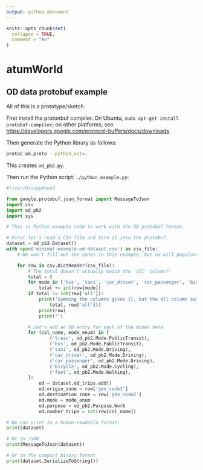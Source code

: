 ```yaml
---
output: github_document
---
```


<!-- README.md is generated from README.Rmd. Please edit that file -->

```r
knitr::opts_chunk$set(
  collapse = TRUE,
  comment = "#>"
)
```

# atumWorld

## OD data protobuf example

All of this is a prototype/sketch.

First install the protonbuf compiler. On Ubuntu, `sudo apt-get install
protobuf-compiler`; on other platforms, see
<https://developers.google.com/protocol-buffers/docs/downloads>.

Then generate the Python library as follows:

```bash
protoc od.proto --python_out=.
```

This creates `od_pb2.py`.

Then run the Python script: `./python_example.py`:

```python
#!/usr/bin/python3

from google.protobuf.json_format import MessageToJson
import csv
import od_pb2
import sys

# This is Python example code to work with the OD protobuf format.

# First let's read a CSV file and turn it into the protobuf.
dataset = od_pb2.Dataset()
with open('minimal-example-od-dataset.csv') as csv_file:
    # We won't fill out the zones in this example, but we will populate od_trips.

    for row in csv.DictReader(csv_file):
        # The total doesn't actually match the 'all' column?!
        total = 0
        for mode in ['bus', 'taxi', 'car_driver', 'car_passenger', 'bicycle', 'foot']:
            total += int(row[mode])
        if total != int(row['all']):
            print('Summing the columns gives {}, but the all column says {}:'.format(
                total, row['all']))
            print(row)
            print('')

        # Let's add an OD entry for each of the modes here
        for (col_name, mode_enum) in [
                ('train', od_pb2.Mode.PublicTransit),
                ('bus', od_pb2.Mode.PublicTransit),
                ('taxi', od_pb2.Mode.Driving),
                ('car_driver', od_pb2.Mode.Driving),
                ('car_passenger', od_pb2.Mode.Driving),
                ('bicycle', od_pb2.Mode.Cycling),
                ('foot', od_pb2.Mode.Walking),
        ]:
            od = dataset.od_trips.add()
            od.origin_zone = row['geo_code1']
            od.destination_zone = row['geo_code2']
            od.mode = mode_enum
            od.purpose = od_pb2.Purpose.Work
            od.number_trips = int(row[col_name])

# We can print in a human-readable format:
print(dataset)

# Or in JSON
print(MessageToJson(dataset))

# Or in the compact binary format
print(dataset.SerializeToString())
```
